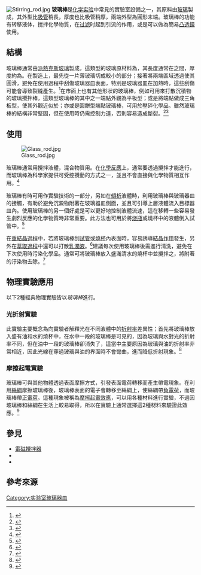 [[File:Stirring_rod.jpg|thumb]]
'''玻璃棒'''是[[化学|化学]][[化学实验|实验]]中常見的實驗室設備之一，其原料由{{le|硼矽酸玻璃|Borosilicate glass|硼矽酸鹽}}[[玻璃|玻璃]]製成，其外型比[[吸管|吸管]]稍長，厚度也比吸管稍厚，兩端外型為圓形末端。玻璃棒的功能有转移液体，搅拌化學物質，在[[过滤|过滤]]时起到引流的作用，或是可以做為簡易[[凸透鏡|凸透鏡]]使用。

==結構==
玻璃棒通常由[[派熱克斯玻璃|派熱克斯玻璃]]製成，這類型的玻璃原材料為{{le|硼矽酸玻璃|Borosilicate glass|硼矽酸鹽}}，其長度通常在{{convert|10|to|40|cm|in|abbr=off|1}}之間，厚度約為{{convert|0.5|cm|in|abbr=off|1}}。在製造上，最先從一片薄玻璃切成較小的部分；接著將兩端區域透過{{le|火焰拋光|Flame polishing}}使其圓滑，避免在使用過程中刮傷玻璃器皿表面，特別是玻璃器皿在加熱時，這些刮傷可能會導致裂縫產生。<ref>{{citebook | language = en |author= Henry Paul Talbot |title=An Introductory Course of Quantitative Chemical Analysis: With Explanatory Notes and Stoichiometrical Problems |year=1897 | publisher = Palala Press |isbn=978-1357477103}}</ref>在市面上也有其他形狀的玻璃棒，例如可用來打散沉積物的玻璃攪拌棒，這類型玻璃棒的其中之一端點外觀為平板型；或是將端點做成三角板型，使其外觀近似於{{le|澱帚|Rubber policeman}}；亦或是圓餅型端點玻璃棒，可用於壓碎化學品。雖然玻璃棒的結構非常堅固，但在使用時仍需控制力道，否則容易造成斷裂。<ref>{{Cite web | language = en |title=MBL Stirring rod, glass with button and paddle ends |url=http://www.scilabware.com/Stirrers/Stirring-Rods/Glass-with-button-and-paddle-ends/p-113-115-640/ |website =SciLabware |accessdate=2016-02-28 |deadurl=no |archiveurl=https://web.archive.org/web/20190629075346/https://www.scilabware.com/en/mbl-stirring-rod-glass-with-button-and-paddle-ends-1 |archivedate=2019-07-29 }}</ref><ref>{{Cite web | language = en |title=Nalgene 6169-0010 Stirring Rod and Rubber Policeman with Flat & Triangular Paddle Ends, Polypropylene, Length: 9.75-Inch, Thermo Scientific |url=http://www.capitolscientific.com/Nalgene-6169-0010-Stirring-Rod-and-Rubber-Policeman-with-Flat-Triangular-Paddle-Ends-Polypropyl |website =Capitol Scientific|accessdate=2016-02-28 |deadurl=no |archiveurl=https://web.archive.org/web/20181227034626/http://www.capitolscientific.com/Nalgene-6169-0010-Stirring-Rod-and-Rubber-Policeman-with-Flat-Triangular-Paddle-Ends-Polypropyl |archivedate=2014-08-13 }}</ref>

==使用==
[[File:Glass_rod.jpg|thumb]]

玻璃棒通常用攪拌液體，混合物質用。在[[化學反應|化學反應]]上，通常要透過攪拌才能進行，而玻璃棒為科學家提供可受控攪動的方式之一，並且不會直接與化學物質相互作用。<ref>{{Cite web | language = en |title = Glass Stirring Rod |url = https://bagotpharmacysupplies.com.au/shop/glass-stirring-rod/ |website = Bagot Pharmacy Supplies|accessdate = 2015-07-10 |deadurl=no |archiveurl=https://web.archive.org/web/20190613105115/https://bagotpharmacysupplies.com.au/shop/glass-stirring-rod/ |archivedate=2017-04-24 }}</ref>

玻璃棒有時可用作實驗技術的一部分，另如在[[傾析|傾析]]液體時，利用玻璃棒與玻璃器皿的接觸，有助於避免沉澱物附著在玻璃器皿側面，並且可引導上層液體流入目標器皿內。使用玻璃棒的另一個好處是可以更好地控制液體流速，這在移轉一些容易發生劇烈反應的化學物質時非常重要。此方法也可用於將[[烧瓶|烧瓶]]或燒杯中的液體倒入試管中。<ref name="Lab Techniques">{{Cite web | language = en |title="Laboratory Techniques"|url=http://www.genevaschools.org/Downloads/Lab%20Techniques.pdf | publisher =Geneva Area City Schools |accessdate=2016-02-28 |deadurl=no |archiveurl=https://web.archive.org/web/20190609111802/http://www.genevaschools.org/Downloads/Lab%20Techniques.pdf |archivedate=2016-03-05 }}</ref>

在[[重結晶|重結晶過程]]中，若將玻璃棒刮[[試管|試管]]或[[燒杯|燒杯]]內表面時，容易誘導[[結晶作用|結晶作用]]發生，另外在[[萃取|萃取過程]]中還可以打散[[乳濁液|乳濁液]]。<ref name = "Stir Rods">{{Cite web | language = en |title = Stir Rods|url = http://www.orgchemboulder.com/Technique/Equipment/Benchglass/Stirrod.shtml|website = orgchemboulder |accessdate = 2015-07-09 |deadurl=no |archiveurl=https://web.archive.org/web/20190614155644/http://www.orgchemboulder.com/Technique/Equipment/Benchglass/Stirrod.shtml |archivedate=2017-04-22 }}</ref>建議每次使用玻璃棒後需進行清洗，避免在下次使用時污染化學品。通常可將玻璃棒放入盛滿清水的燒杯中並攪拌之，將附著的汙染物去除。<ref name=":0">{{Cite web | language = en |title = Untitled |url = http://www.public.asu.edu/~jpbirk/qual/qualanal/semimicr.html#Stirring |website = Arizona State University |accessdate = 2015-07-10 |deadurl=no |archiveurl=https://web.archive.org/web/20181117125855/http://www.public.asu.edu/~jpbirk/qual/qualanal/semimicr.html |archivedate=2018-11-17 }}</ref>

==物理實驗應用==
以下2種經典物理實驗皆以''玻璃棒''進行。
=== 光折射實驗 ===
此實驗主要概念為向實驗者解釋光在不同液體中的[[折射率|折射率]]差異性；首先將玻璃棒放入盛有油和水的燒杯中，在水中一段的玻璃棒是可見的，因為玻璃與水對光的折射率不同，但在油中一段的玻璃棒卻消失了，這當中主要原因為玻璃與油的折射率非常相近，因此光線在穿過玻璃與油的界面時不會彎曲，進而降低折射現象。<ref>{{Cite web | language = en |url = https://www.exploratorium.edu/snacks/disappearing-glass-rods |title = Disappearing Glass Rods-You can make glass objects disappear. |date = 1997-10-06|accessdate = 2016-02-28|website = Explo Ratorium |deadurl=no |archiveurl=https://web.archive.org/web/20190614131710/https://www.exploratorium.edu/snacks/disappearing-glass-rods |archivedate=2015-11-17 }}</ref>

=== 摩擦起電實驗 ===
{{see also|摩擦起電效應}}
玻璃棒可與其他物體透過表面摩擦方式，引發表面電荷轉移而產生帶電現象。在利用[[絲綢|絲綢]]摩擦玻璃棒後，玻璃棒表面的電子會轉移至絲綢上，使絲綢帶[[負電荷|負電荷]]，而玻璃棒帶[[正電荷|正電荷]]。這種現象被稱為[[摩擦起電效應|摩擦起電效應]]，可以用各種材料進行實驗，不過因玻璃棒和絲綢在生活上較易取得，所以在實驗上通常選擇這2種材料來驗證此效應。<ref>{{Cite web|language = en |title = PhysicsLAB: Electrostatics Fundamentals|url = http://dev.physicslab.org/Document.aspx?doctype=3&filename=Electrostatics_ElectrostaticsFundamentals.xml|website = dev.physicslab.org|accessdate = 2016-02-28 |deadurl=no |archiveurl=https://web.archive.org/web/20190606150831/http://dev.physicslab.org/Document.aspx?doctype=3&filename=Electrostatics_ElectrostaticsFundamentals.xml |archivedate=2019-06-06 }}</ref>

==參見==
*[[磁力搅拌器|電磁攪拌器]]
*{{le|澱帚|Rubber policeman}}
*{{le|調酒棒|Swizzle stick}}

==參考來源==
{{reflist|2}}

{{实验室设备}}
[[Category:实验室玻璃器皿|Category:实验室玻璃器皿]]
